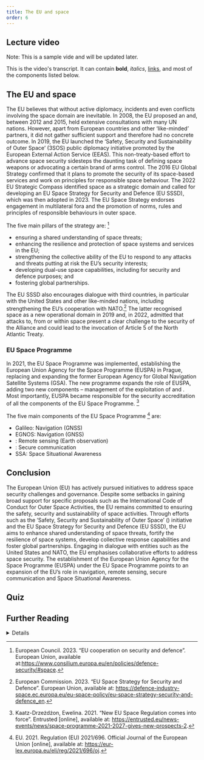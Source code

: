 ```yaml
---
title: The EU and space
order: 6
---
```


## Lecture video
Note: This is a sample vide and will be updated later.
<LectureVideo lu="15" vl="vl1" provider="">

This is the video's transcript. It can contain **bold**, _italics_, [links](#1), and most of the components listed below.

</LectureVideo>

## The EU and space
The EU believes that without active diplomacy, incidents and even conflicts involving the space domain are inevitable. In 2008, the EU proposed an <Term t="International Code of Conduct for Outer Space Activities"/> and, between 2012 and 2015, held extensive consultations with many UN nations. However, apart from European countries and other ‘like-minded’ partners, it did not gather sufficient support and therefore had no concrete outcome.
In 2019, the EU launched the ‘Safety, Security and Sustainability of Outer Space’ (3SOS) public diplomacy initiative promoted by the European External Action Service (EEAS). This non-treaty-based effort to advance space security sidesteps the daunting task of defining space weapons or advocating a certain brand of arms control.
The 2016 EU Global Strategy confirmed that it plans to promote the security of its space-based services and work on principles for responsible space behaviour. The 2022 EU Strategic Compass identified space as a strategic domain and called for developing an EU Space Strategy for Security and Defence (EU SSSD), which was then adopted in 2023. The EU Space Strategy endorses engagement in multilateral fora and the promotion of norms, rules and principles of responsible behaviours in outer space.

The five main pillars of the strategy are: [^60]
*	ensuring a shared understanding of space threats;
*	enhancing the resilience and protection of space systems and services in the EU;
*	strengthening the collective ability of the EU to respond to any attacks and threats putting at risk the EU’s security interests;
*	developing dual-use space capabilities, including for security and defence purposes; and
*	fostering global partnerships.

The EU SSSD also encourages dialogue with third countries, in particular with the United States and other like-minded nations, including strengthening the EU’s cooperation with NATO.[^61] The latter recognised space as a new operational domain in 2019 and, in 2022, admitted that attacks to, from or within space present a clear challenge to the security of the Alliance and could lead to the invocation of Article 5 of the North Atlantic Treaty.

### EU Space Programme
In 2021, the EU Space Programme was implemented, establishing the European Union Agency for the Space Programme (EUSPA) in Prague, replacing and expanding the former European Agency for Global Navigation Satellite Systems (GSA). The new programme expands the role of EUSPA, adding two new components – management of the exploitation of <Term t="Galileo"/> and <Term t="EGNOS"/>. Most importantly, EUSPA became responsible for the security accreditation of all the components of the EU Space Programme. [^63]

The five main components of the EU Space Programme [^64] are:
*	Galileo: Navigation (GNSS)
*	EGNOS: Navigation (GNSS)
*	<Term t="Copernicus"/>: Remote sensing (Earth observation)
*	<Term t="GOVSATCOM"/>: Secure communication
*	SSA: Space Situational Awareness

## Conclusion
The European Union (EU) has actively pursued initiatives to address space security challenges and governance. Despite some setbacks in gaining broad support for specific proposals such as the International Code of Conduct for Outer Space Activities, the EU remains committed to ensuring the safety, security and sustainability of space activities. Through efforts such as the ‘Safety, Security and Sustainability of Outer Space’ (<Term t="3SOS"/>) initiative and the EU Space Strategy for Security and Defence (EU SSSD), the EU aims to enhance shared understanding of space threats, fortify the resilience of space systems, develop collective response capabilities and foster global partnerships. Engaging in dialogue with entities such as the United States and NATO, the EU emphasises collaborative efforts to address space security. The establishment of the European Union Agency for the Space Programme (EUSPA) under the EU Space Programme points to an expansion of the EU’s role in navigation, remote sensing, secure communication and Space Situational Awareness.

## Quiz
<Quiz>
  <Question type="Radio" question="Which of the following countries did not self-impose a ban on direct ascent destructive anti-satellite weapons tests?">
    <RadioChoice value="United States" />
    <RadioChoice correct="true" value="Russia" />
    <RadioChoice value="Italy" />
    <RadioChoice value="Canada" />
  </Question>
  <Question type="Radio" question="Which diplomatic initiative was proposed by the EU in 2008 regarding outer space activities?">
    <RadioChoice correct="true" value="International Code of Conduct for Outer Space Activities" />
    <RadioChoice value="Safety, Security and Sustainability of Outer Space (3SOS) initiative" />
    <RadioChoice value="EU Space Strategy for Security and Defence (EU SSSD)" />
    <RadioChoice value="EU Global Strategy for Space Diplomacy" />
  </Question>
  <Question type="Radio" question="Which EU document identified space as a strategic domain and called for the development of the EU Space Strategy for Security and Defence (EU SSSD)?">
    <RadioChoice value="EU Global Strategy" />
    <RadioChoice value="EU Space Programme" />
    <RadioChoice correct="true" value="EU Strategic Compass" />
    <RadioChoice value="EU Space Governance Directive" />
  </Question>
  <Question type="Radio" question="Which entity replaced and expanded the former European Agency for Global Navigation Satellite Systems (GSA) in 2021?">
    <RadioChoice correct="true" value="European Union Agency for the Space Programme (EUSPA)" />
    <RadioChoice value="European Space Operations Centre (ESOC)" />
    <RadioChoice value="European Space Agency (ESA)" />
    <RadioChoice value="European Centre for Space Law (ECSL)" />
  </Question>
  <Question type="Radio" question="Which programme managed by EUSPA is one of the main components of the EU Space Programme?">
    <RadioChoice value="GOVSATCOM" />
    <RadioChoice value="SSA" />
    <RadioChoice correct="true" value="Copernicus: Remote sensing (Earth observation)" />
    <RadioChoice value="BeiDou Navigation Satellite System" />
  </Question>
</Quiz>

## Further Reading
<DetailsGroup>
<Details summary="Reference List">
* EU. 2021. Regulation (EU) 2021/696. Official Journal of the European Union [online], available at: [URL](https://eur-lex.europa.eu/eli/reg/2021/696/oj).
* European Commission. 2023. “EU Space Strategy for Security and Defence”. European Union, available at: [URL](https://defence-industry-space.ec.europa.eu/eu-space-policy/eu-space-strategy-security-and-defence_en).
* European Council. 2023. “EU cooperation on security and defence”. European Union, available at: [URL](https://www.consilium.europa.eu/en/policies/defence-security/#space).
* Kaatz-Drzeżdżon, Ewelina. 2021. “New EU Space Regulation comes into force”. Entrusted [online], available at: [URL](https://entrusted.eu/news-events/news/space-programme-2021-2027-gives-new-prospects-2)
* “NATO’s Approach to Space”. NATO, 2023, available at: [URL](https://www.nato.int/cps/en/natohq/topics_175419.htm).
</Details>
</DetailsGroup>


[^60]: European Council. 2023. “EU cooperation on security and defence”. European Union, available at:https://www.consilium.europa.eu/en/policies/defence-security/#space.
[^61]: European Commission. 2023. “EU Space Strategy for Security and Defence”. European Union, available at: https://defence-industry-space.ec.europa.eu/eu-space-policy/eu-space-strategy-security-and-defence_en.
[^62]: “NATO’s Approach to Space”. NATO, 2023, available at: https://www.nato.int/cps/en/natohq/topics_175419.htm.
[^63]: Kaatz-Drzeżdżon, Ewelina. 2021. “New EU Space Regulation comes into force”. Entrusted [online], available at: https://entrusted.eu/news-events/news/space-programme-2021-2027-gives-new-prospects-2.
[^64]: EU. 2021. Regulation (EU) 2021/696. Official Journal of the European Union [online], available at: https://eur-lex.europa.eu/eli/reg/2021/696/oj.
